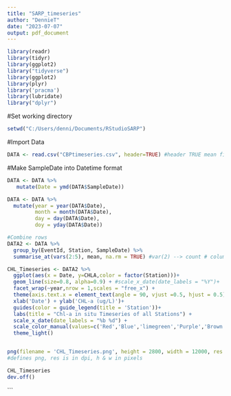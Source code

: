 ---
title: "SARP_timeseries"
author: "DennieT"
date: "2023-07-07"
output: pdf_document
---


```{r}
library(readr)
library(tidyr)
library(ggplot2)
library("tidyverse")
library(ggplot2)
library(plyr)
library('pracma')
library(lubridate)
library("dplyr")
```



#Set working directory
```{r}
setwd("C:/Users/denni/Documents/RStudioSARP")
```



#Import Data
```{r}
DATA <- read.csv("CBPtimeseries.csv", header=TRUE) #header TRUE mean first line of csv has heading

```

#Make SampleDate into Datetime format
```{r}
DATA <- DATA %>%
   mutate(Date = ymd(DATA$SampleDate))
```



```{r}

DATA <- DATA %>% 
  mutate(year = year(DATA$Date),
         month = month(DATA$Date),
         day = day(DATA$Date),
         doy = yday(DATA$Date))

#Combine rows
DATA2 <- DATA %>%
  group_by(EventId, Station, SampleDate) %>%
  summarise_at(vars(2:5), mean, na.rm = TRUE) #var(2) --> count # columns to 2 from SampleDate

```



```{r, fig.height = 4, fig.width=8}

CHL_Timeseries <- DATA2 %>%
  ggplot(aes(x = Date, y=CHLA,color = factor(Station)))+
  geom_line(size=0.8, alpha=0.9) + #scale_x_date(date_labels = "%Y")+
  facet_wrap(~year,nrow = 1,scales = "free_x") +
  theme(axis.text.x = element_text(angle = 90, vjust =0.5, hjust = 0.5))+
  xlab('Date') + ylab('CHL-a (ug/L)')+
  guides(color = guide_legend(title = 'Station'))+
  labs(title = "Chl-a in situ Timeseries of all Stations") +
  scale_x_date(date_labels = "%b %d") +
  scale_color_manual(values=c('Red','Blue','limegreen','Purple','Brown'))+
  theme_light()


png(filename = 'CHL_Timeseries.png', height = 2800, width = 12000, res = 500) 
#defines png, res is in dpi, h & w in pixels

CHL_Timeseries
dev.off()

```
```

